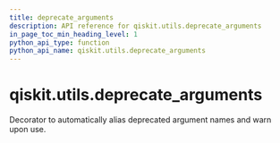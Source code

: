 ```yaml
---
title: deprecate_arguments
description: API reference for qiskit.utils.deprecate_arguments
in_page_toc_min_heading_level: 1
python_api_type: function
python_api_name: qiskit.utils.deprecate_arguments
---
```


# qiskit.utils.deprecate\_arguments

<Function id="qiskit.utils.deprecate_arguments" name="deprecate_arguments" isDedicatedPage={true} github="https://github.com/qiskit/qiskit/tree/stable/0.21/qiskit/utils/deprecation.py" signature="deprecate_arguments(kwarg_map)">
  Decorator to automatically alias deprecated argument names and warn upon use.
</Function>

